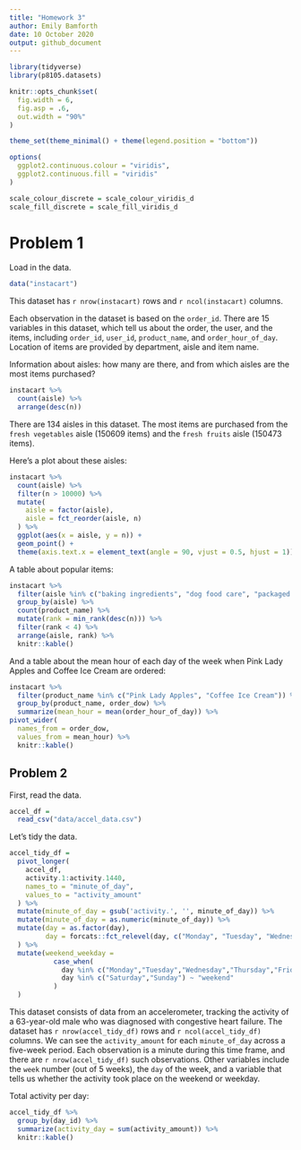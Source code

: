 ```yaml
---
title: "Homework 3"
author: Emily Bamforth
date: 10 October 2020
output: github_document
---
```


```r
library(tidyverse)
library(p8105.datasets)

knitr::opts_chunk$set(
  fig.width = 6,
  fig.asp = .6,
  out.width = "90%"
)

theme_set(theme_minimal() + theme(legend.position = "bottom"))

options(
  ggplot2.continuous.colour = "viridis",
  ggplot2.continuous.fill = "viridis"
)

scale_colour_discrete = scale_colour_viridis_d
scale_fill_discrete = scale_fill_viridis_d
```

# Problem 1

Load in the data.

```r
data("instacart")
```

This dataset has `r nrow(instacart)` rows and `r ncol(instacart)` columns.

Each observation in the dataset is based on the `order_id`. There are 15 variables in this dataset, which tell us about the order, the user, and the items, including `order_id`, `user_id`, `product_name`, and `order_hour_of_day`. Location of items are provided by department, aisle and item name.

Information about aisles: how many are there, and from which aisles are the most items purchased?

```r
instacart %>% 
  count(aisle) %>% 
  arrange(desc(n))
```

There are 134 aisles in this dataset. The most items are purchased from the `fresh vegetables` aisle (150609 items) and the `fresh fruits` aisle (150473 items).

Here's a plot about these aisles:

```r
instacart %>% 
  count(aisle) %>% 
  filter(n > 10000) %>% 
  mutate(
    aisle = factor(aisle),
    aisle = fct_reorder(aisle, n)
  ) %>% 
  ggplot(aes(x = aisle, y = n)) + 
  geom_point() +
  theme(axis.text.x = element_text(angle = 90, vjust = 0.5, hjust = 1))
```

A table about popular items:

```r
instacart %>% 
  filter(aisle %in% c("baking ingredients", "dog food care", "packaged vegetables fruits")) %>% 
  group_by(aisle) %>% 
  count(product_name) %>% 
  mutate(rank = min_rank(desc(n))) %>% 
  filter(rank < 4) %>% 
  arrange(aisle, rank) %>% 
  knitr::kable()
```

And a table about the mean hour of each day of the week when Pink Lady Apples and Coffee Ice Cream are ordered:

```r
instacart %>% 
  filter(product_name %in% c("Pink Lady Apples", "Coffee Ice Cream")) %>% 
  group_by(product_name, order_dow) %>% 
  summarize(mean_hour = mean(order_hour_of_day)) %>% 
pivot_wider(
  names_from = order_dow,
  values_from = mean_hour) %>% 
  knitr::kable()
```

## Problem 2

First, read the data.

```r
accel_df =
  read_csv("data/accel_data.csv")
```

Let's tidy the data.

```r
accel_tidy_df =
  pivot_longer(
    accel_df,
    activity.1:activity.1440,
    names_to = "minute_of_day",
    values_to = "activity_amount"
  ) %>% 
  mutate(minute_of_day = gsub('activity.', '', minute_of_day)) %>%
  mutate(minute_of_day = as.numeric(minute_of_day)) %>% 
  mutate(day = as.factor(day),
         day = forcats::fct_relevel(day, c("Monday", "Tuesday", "Wednesday", "Thursday", "Friday", "Saturday", "Sunday"))
  ) %>% 
  mutate(weekend_weekday = 
           case_when(
             day %in% c("Monday","Tuesday","Wednesday","Thursday","Friday") ~ "weekday",
             day %in% c("Saturday","Sunday") ~ "weekend"
           )
  )
```

This dataset consists of data from an accelerometer, tracking the activity of a 63-year-old male who was diagnosed with congestive heart failure. The dataset has `r nrow(accel_tidy_df)` rows and `r ncol(accel_tidy_df)` columns. We can see the `activity_amount` for each `minute_of_day` across a five-week period. Each observation is a minute during this time frame, and there are `r nrow(accel_tidy_df)` such observations. Other variables include the `week` number (out of 5 weeks), the `day` of the week, and a variable that tells us whether the activity took place on the weekend or weekday.

Total activity per day:

```r
accel_tidy_df %>% 
  group_by(day_id) %>% 
  summarize(activity_day = sum(activity_amount)) %>% 
  knitr::kable()
```
